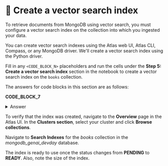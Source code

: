 # 👐 Create a vector search index

To retrieve documents from MongoDB using vector search, you must configure a vector search index on the collection into which you ingested your data.

You can create vector search indexes using the Atlas web UI, Atlas CLI, Compass, or any MongoDB driver. We'll create a vector search index using the Python driver.

Fill in any `<CODE_BLOCK_N>` placeholders and run the cells under the **Step 5: Create a vector search index** section in the notebook to create a vector search index on the `books` collection.

The answers for code blocks in this section are as follows:

**CODE_BLOCK_7**

<details>
<summary>Answer</summary>
<div>

```python
collection.create_search_index(model=model)
```

</div>
</details>

To verify that the index was created, navigate to the **Overview** page in the Atlas UI. In the **Clusters section**, select your cluster and click **Browse collections**.

<Screenshot url="https://cloud.mongodb.com" src="img/screenshots/30-perform-semantic-search/3-create-vector-index/1-browse-collections.png" alt="Browse collections" />

Navigate to **Search Indexes** for the _books_ collection in the _mongodb_genai_devday_ database.

<Screenshot url="https://cloud.mongodb.com" src="img/screenshots/30-perform-semantic-search/3-create-vector-index/2-nav-search-indexes.png" alt="Navigate to search indexes" />

The index is ready to use once the status changes from **PENDING** to **READY**. Also, note the size of the index. 

<Screenshot url="https://cloud.mongodb.com" src="img/screenshots/30-perform-semantic-search/3-create-vector-index/3-index-ready.png" alt="Index ready to use" />